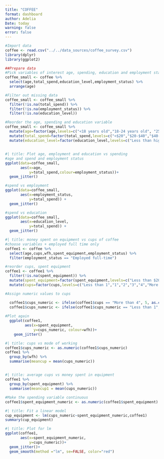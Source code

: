 ```yaml
---
title: "COFFEE"
format: dashboard
author: Adelia
Date: today
warning: false
error: false
---
```


```R
#Import data
coffee <- read.csv("../../data_sources/coffee_survey.csv")
library(dplyr)
library(ggplot2)
```

```R
##Prepare data
#Pick variables of interest age, spending, education and employment status
coffee_small <- coffee %>% 
  select(age,total_spend,education_level,employment_status) %>% 
  arrange(age)
```

```R
#Filter out missing data
coffee_small <- coffee_small %>% 
  filter(!is.na(total_spend)) %>% 
  filter(!is.na(employment_status)) %>% 
  filter(!is.na(education_level))
```

```R
#Reorder the age, spending and education variable
coffee_small <- coffee_small %>% 
  mutate(age=factor(age,levels=c("<18 years old","18-24 years old", "25-34 years old","35-44 years old","45-54 years old","55-64 years old",">65 years old"))) %>% 
  mutate(total_spend=factor(total_spend,levels=c("<$20","$20-$40","$40-$60","$60-$80","$80-$100",">$100"))) %>% 
  mutate(education_level=factor(education_level,levels=c("Less than high school","Highschool graduate","Some college or associate's degree","Bachelor's degree","Master's degree","Doctorate or professional degree")))

```
##

```R
#| title: Plot age, employment and education vs spending
#age and spend and employment status
ggplot(data=coffee_small,
       aes(x=age,
           y=total_spend,colour=employment_status))+
  geom_jitter()

#spend vs employment
ggplot(data=coffee_small,
       aes(x=employment_status,
           y=total_spend)) +
  geom_jitter()

#spend vs education
ggplot(data=coffee_small,
       aes(x=education_level,
           y=total_spend)) +
  geom_jitter()
```

```R
#| title: money spent on equipment vs cups of coffee
#choose variables + employed full time only
coffee1 <- coffee %>% 
  select(age,cups,wfh,spent_equipment,employment_status) %>% 
  filter(employment_status == "Employed full-time")

#reorder cups, spent equipment
coffee1 <- coffee1 %>% 
  filter(!is.na(spent_equipment)) %>% 
  mutate(spent_equipment=factor(spent_equipment,levels=c("Less than $20","$20-$50","$50-$100","$100-$300","$300-$500","$500-$1000","More than $1,000"))) %>% 
  mutate(cups=factor(cups,levels=c("Less than 1","1","2","3","4","More than 4")))

#Assign numeric values to cups

  coffee1$cups_numeric <- ifelse(coffee1$cups == "More than 4", 5, as.character(coffee1$cups))
  coffee1$cups_numeric <- ifelse(coffee1$cups_numeric == "Less than 1",0, as.character(coffee1$cups_numeric))
                                 
#Plot again
  ggplot(coffee1,
         aes(x=spent_equipment,
             y=cups_numeric, colour=wfh))+
    geom_jitter()

```

```R
#| title: cups vs mode of working
coffee1$cups_numeric <- as.numeric(coffee1$cups_numeric)
coffee1 %>% 
  group_by(wfh) %>% 
  summarise(meancup = mean(cups_numeric))
```
##
```R
#| title: average cups vs money spent in equipment
coffee1 %>% 
  group_by(spent_equipment) %>% 
  summarise(meancup1 = mean(cups_numeric))
```

```R
#Make the spending variable continuous
coffee1$spent_equipment_numeric <- as.numeric(coffee1$spent_equipment)
```

```r
#| title: Fit a linear model
cup_equipment <- lm(cups_numeric~spent_equipment_numeric,coffee1)
summary(cup_equipment)

```

```R
#| title: Plot for lm
ggplot(coffee1,
       aes(x=spent_equipment_numeric,
           y=cups_numeric))+
  geom_jitter()+
  geom_smooth(method ="lm", se=FALSE, color="red")
```

